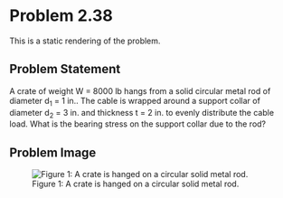 # Problem 2.38 {.unnumbered}

This is a static rendering of the problem.

## Problem Statement
A crate of weight W = 8000 lb hangs from a solid circular metal rod of diameter d<sub>1</sub> = 1 in.. The cable is wrapped around a support collar of diameter d<sub>2</sub> = 3 in. and thickness t = 2 in. to evenly distribute the cable load. What is the bearing stress on the support collar due to the rod? 

## Problem Image

![Figure 1: A crate is hanged on a circular solid metal rod.](images/166.png){fig-alt="Picture with a crate hanging on a circular solid metal rod. The crate is being help up by a cable on each side. The circular metal rod is between two walls."}

